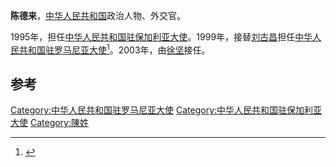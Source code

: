 '''陈德来'''，[[中华人民共和国|中华人民共和国]]政治人物、外交官。

1995年，担任[[中国驻保加利亚大使列表|中华人民共和国驻保加利亚大使]]。1999年，接替[[刘古昌|刘古昌]]担任[[中国驻罗马尼亚大使列表|中华人民共和国驻罗马尼亚大使]]<ref>{{cite web|author=中华人民共和国外交部|title=中国驻罗马尼亚历任大使|url=http://www.fmprc.gov.cn/chn/gxh/zlb/zgwjrw/2167/2172/t9233.htm|publisher=中华人民共和国外交部|accessdate=2012-03-03}}</ref>。2003年，由[[徐坚|徐坚]]接任。

== 参考 ==
{{reflist}}
{{start box}}
{{s-dip}}
{{succession box|[[白寿绵|白寿绵]]|[[陶苗发|陶苗发]]|[[中国驻保加利亚大使列表|中华人民共和国驻保加利亚大使]]|1995年7月-1999年10月}}
{{succession box|[[刘古昌|刘古昌]]|[[徐坚_(外交官)|徐堅]]|[[中国驻罗马尼亚大使列表|中华人民共和国驻罗马尼亚大使]]|1999年10月-2003年12月}}
{{end box}}
{{中国政治人物小作品}}
[[Category:中华人民共和国驻罗马尼亚大使|Category:中华人民共和国驻罗马尼亚大使]]
[[Category:中华人民共和国驻保加利亚大使|Category:中华人民共和国驻保加利亚大使]]
[[Category:陳姓|Category:陳姓]]